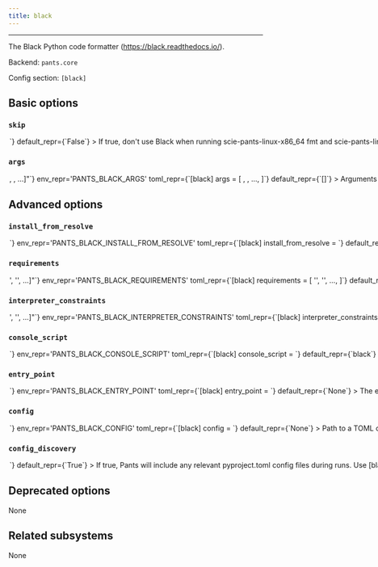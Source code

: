 ```yaml
---
title: black
---
```



---

The Black Python code formatter (https://black.readthedocs.io/).

Backend: <span className="color--primary">`pants.core`</span>

Config section: <span className="color--primary">`[black]`</span>

<span className={styles.options}>

## Basic options

### `skip`

<Option
  cli_repr={`--[no-]black-skip`}
  env_repr='PANTS_BLACK_SKIP'
  toml_repr={`[black]
skip = <bool>`}
  default_repr={`False`}
>

If true, don&#x27;t use Black when running `scie-pants-linux-x86_64 fmt` and `scie-pants-linux-x86_64 lint`.

</Option>

### `args`

<Option
  cli_repr={`--black-args="[<shell_str>, <shell_str>, ...]"`}
  env_repr='PANTS_BLACK_ARGS'
  toml_repr={`[black]
args = [
    <shell_str>,
    <shell_str>,
    ...,
]`}
  default_repr={`[]`}
>

Arguments to pass directly to Black, e.g. `--black-args='--target-version=py37 --quiet'`.

</Option>

## Advanced options

### `install_from_resolve`

<Option
  cli_repr={`--black-install-from-resolve=<str>`}
  env_repr='PANTS_BLACK_INSTALL_FROM_RESOLVE'
  toml_repr={`[black]
install_from_resolve = <str>`}
  default_repr={`None`}
>

If specified, install the tool using the lockfile for this named resolve.

This resolve must be defined in `[python].resolves`, as described in https://www.pantsbuild.org/v2.19/docs/python-third-party-dependencies#user-lockfiles.

The resolve&#x27;s entire lockfile will be installed, unless specific requirements are listed via the `requirements` option, in which case only those requirements will be installed. This is useful if you don&#x27;t want to invalidate the tool&#x27;s outputs when the resolve incurs changes to unrelated requirements.

If unspecified, and the `lockfile` option is unset, the tool will be installed using the default lockfile shipped with Pants.

If unspecified, and the `lockfile` option is set, the tool will use the custom `black` &#x22;tool lockfile&#x22; generated from the `version` and `extra_requirements` options. But note that this mechanism is deprecated.

</Option>

### `requirements`

<Option
  cli_repr={`--black-requirements="['<str>', '<str>', ...]"`}
  env_repr='PANTS_BLACK_REQUIREMENTS'
  toml_repr={`[black]
requirements = [
    '<str>',
    '<str>',
    ...,
]`}
  default_repr={`[]`}
>

If `install_from_resolve` is specified, install these requirements, at the versions provided by the specified resolve&#x27;s lockfile.

Values can be pip-style requirements (e.g., `tool` or `tool==1.2.3` or `tool>=1.2.3`), or addresses of `python_requirement` targets (or targets that generate or depend on `python_requirement` targets).

The lockfile will be validated against the requirements - if a lockfile doesn&#x27;t provide the requirement (at a suitable version, if the requirement specifies version constraints) Pants will error.

If unspecified, install the entire lockfile.

</Option>

### `interpreter_constraints`

<Option
  cli_repr={`--black-interpreter-constraints="['<str>', '<str>', ...]"`}
  env_repr='PANTS_BLACK_INTERPRETER_CONSTRAINTS'
  toml_repr={`[black]
interpreter_constraints = [
    '<str>',
    '<str>',
    ...,
]`}
  default_repr={`[\n  "CPython>=3.7,<4"\n]`}
>

Python interpreter constraints for this tool.

</Option>

### `console_script`

<Option
  cli_repr={`--black-console-script=<str>`}
  env_repr='PANTS_BLACK_CONSOLE_SCRIPT'
  toml_repr={`[black]
console_script = <str>`}
  default_repr={`black`}
>

The console script for the tool. Using this option is generally preferable to (and mutually exclusive with) specifying an `--entry-point` since console script names have a higher expectation of staying stable across releases of the tool. Usually, you will not want to change this from the default.

</Option>

### `entry_point`

<Option
  cli_repr={`--black-entry-point=<str>`}
  env_repr='PANTS_BLACK_ENTRY_POINT'
  toml_repr={`[black]
entry_point = <str>`}
  default_repr={`None`}
>

The entry point for the tool. Generally you only want to use this option if the tool does not offer a `--console-script` (which this option is mutually exclusive with). Usually, you will not want to change this from the default.

</Option>

### `config`

<Option
  cli_repr={`--black-config=<file_option>`}
  env_repr='PANTS_BLACK_CONFIG'
  toml_repr={`[black]
config = <file_option>`}
  default_repr={`None`}
>

Path to a TOML config file understood by Black (https://github.com/psf/black#configuration-format).

Setting this option will disable `[black].config_discovery`. Use this option if the config is located in a non-standard location.

</Option>

### `config_discovery`

<Option
  cli_repr={`--[no-]black-config-discovery`}
  env_repr='PANTS_BLACK_CONFIG_DISCOVERY'
  toml_repr={`[black]
config_discovery = <bool>`}
  default_repr={`True`}
>

If true, Pants will include any relevant pyproject.toml config files during runs.

Use `[black].config` instead if your config is in a non-standard location.

</Option>

## Deprecated options

None

## Related subsystems

None

</span>
